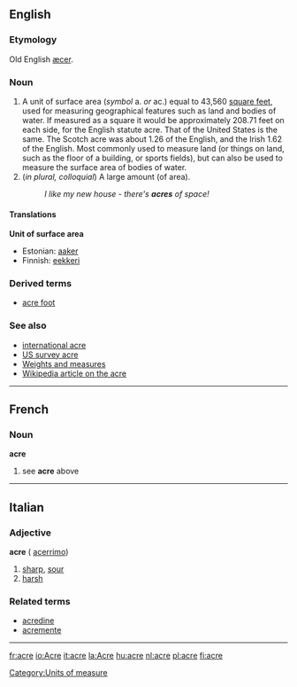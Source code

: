 {{see|Acre}}
==English==
===Etymology===
Old English [[æcer]].

===Noun===
{{en-noun-reg}}

# A unit of surface area (''symbol'' a. ''or'' ac.) equal to 43,560 [[square foot|square feet]], used for measuring geographical features such as land and bodies of water.  If measured as a square it would be approximately 208.71 feet on each side, for the English statute acre.  That of the United States is the same.  The Scotch acre was about 1.26 of the English, and the Irish 1.62 of the English.  Most commonly used to measure land (or things on land, such as the floor of a building, or sports fields), but can also be used to measure the surface area of bodies of water.
# (''in plural, colloquial'') A large amount (of area).
#:''I like my new house - there's '''acres''' of space!''

====Translations====

'''Unit of surface area'''
*Estonian: [[aaker]]
*Finnish: [[eekkeri]]

===Derived terms===
*[[acre foot]]

===See also===
*[[international acre]]
*[[US survey acre]]
*[[Wiktionary_Appendix:Weights_and_measures|Weights and measures]]
*[[w:Acre|Wikipedia article on the acre]]

----

==French==
===Noun===
'''acre'''

# see '''acre''' above

----

==Italian==
===Adjective===
'''acre''' ({{superl}} [[acerrimo]])

# [[sharp]], [[sour]]
# [[harsh]]

===Related terms===
*[[acredine]]
*[[acremente]]

----

[[Category:Units of measure]]
[[fr:acre]]
[[io:Acre]]
[[it:acre]]
[[la:Acre]]
[[hu:acre]]
[[nl:acre]]
[[pl:acre]]
[[fi:acre]]